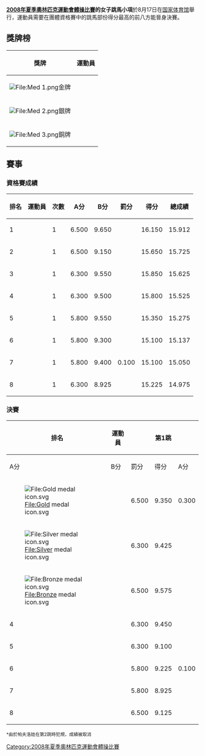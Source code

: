 {{Unreferenced|time=2008-08-26T07:21:25+00:00}}
{{2008年夏季奥林匹克运动会体操比赛}}
'''[[2008年夏季奧林匹克運動會體操比賽|2008年夏季奧林匹克運動會體操比賽]]的女子跳馬小項'''於8月17日在[[国家体育馆|国家体育馆]]舉行，運動員需要在團體資格賽中的跳馬部份得分最高的前八方能晉身決賽。

== 獎牌榜 ==
{| class="wikitable"
|- bgcolor="#efefef"
!align="center"|獎牌
!align="center"|運動員
|-
| bgcolor="gold" | [[File:Med_1.png|File:Med 1.png]]金牌
|{{flagIOCathlete|[[洪恩情|洪恩情]]|PRK|2008年夏季}}
|-
| bgcolor="silver" | [[File:Med_2.png|File:Med 2.png]]銀牌
|{{flagIOCathlete|[[奥克萨娜·丘索维金娜|奥克萨娜·丘索维金娜]]|GER|2008年夏季}}
|-
| bgcolor="cc9966" | [[File:Med_3.png|File:Med 3.png]]銅牌
|{{flagIOCathlete|[[程菲|程菲]]|CHN|2008年夏季}}
|}

== 賽事 ==
=== 資格賽成績 ===
{| class="wikitable sortable" style="text-align:center;"
! 排名
! 運動員
! 次數
! A分
! B分
! 罰分
! 得分
! 總成績
|-
! 1
| {{flagIOCathlete|[[程菲|程菲]]|CHN|2008年夏季}}
| 1
| 6.500
| 9.650
|
| 16.150
| 15.912
|-
! 2
| {{flagIOCathlete|[[洪恩情|洪恩情]]|PRK|2008年夏季}}
| 1
| 6.500
| 9.150
|
| 15.650
| 15.725
|-
! 3
| {{flagIOCathlete|[[艾丽西亚·萨克拉莫内|艾丽西亚·萨克拉莫内]]|USA|2008年夏季}}
| 1
| 6.300
| 9.550
|
| 15.850
| 15.625
|-
! 4
| {{flagIOCathlete|[[奥克萨娜·丘索维金娜|奥克萨娜·丘索维金娜]]|GER|2008年夏季}}
| 1
| 6.300
| 9.500
|
| 15.800
| 15.525
|-
! 5
| {{flagIOCathlete|[[安娜·帕夫洛娃|安娜·帕夫洛娃]]|RUS|2008年夏季}}
| 1
| 5.800
| 9.550
|
| 15.350
| 15.275
|-
! 6
| {{flagIOCathlete|[[卡洛塔·焦万尼尼|卡洛塔·焦万尼尼]]|ITA|2008年夏季}}
| 1
| 5.800
| 9.300
|
| 15.100
| 15.137
|-
! 7
| {{flagIOCathlete|[[雅德·巴尔沃萨|雅德·巴尔沃萨]]|BRA|2008年夏季}}
| 1 
| 5.800
| 9.400
| 0.100
| 15.100
| 15.050
|-
! 8
| {{flagIOCathlete|[[阿丽拉·卡斯林|阿丽拉·卡斯林]]|SUI|2008年夏季}}
| 1
| 6.300
| 8.925
|
| 15.225
| 14.975
|}

=== 決賽 ===

{| class="wikitable sortable" style="text-align:center;"
!rowspan=2| 排名
!rowspan=2| 運動員
!colspan=4| 第1跳
!colspan=4| 第2跳
!rowspan=2| 總成績
|-
! A分
! B分
! 罰分
! 得分
! A分
! B分
! 罰分
! 得分
|-
! [[File:Gold_medal_icon.svg|File:Gold medal icon.svg]]
| {{flagIOCathlete|[[洪恩情|洪恩情]]|PRK|2008年夏季}}
| 6.500
| 9.350
| 0.300
| 15.550
| 6.500
| 9.250
| 
| 15.750
| 15.650
|-
! [[File:Silver_medal_icon.svg|File:Silver medal icon.svg]]
| {{flagIOCathlete|[[奥克萨娜·丘索维金娜|奥克萨娜·丘索维金娜]]|GER|2008年夏季}}
| 6.300
| 9.425
|
| 15.725
| 6.00
| 9.425
| 
| 15.425
| 15.575
|-
! [[File:Bronze_medal_icon.svg|File:Bronze medal icon.svg]]
| {{flagIOCathlete|[[程菲|程菲]]|CHN|2008年夏季}}
| 6.500
| 9.575
|
| 16.075
| 6.500
| 8.550
| 
| 15.050
| 15.562
|-
! 4
| {{flagIOCathlete|[[艾丽西亚·萨克拉莫内|艾丽西亚·萨克拉莫内]]|USA|2008年夏季}}
| 6.300
| 9.450
|
| 15.750
| 5.800
| 9.525
| 
| 15.325
| 15.537
|-
! 5
| {{flagIOCathlete|[[阿丽拉·卡斯林|阿丽拉·卡斯林]]|SUI|2008年夏季}}
| 6.300
| 9.100
|
| 15.400
| 5.500
| 9.200
| 
| 14.700
| 15.050
|-
! 6
| {{flagIOCathlete|[[卡洛塔·焦万尼尼|卡洛塔·焦万尼尼]]|ITA|2008年夏季}}
| 5.800
| 9.225
| 0.100
| 14.925
| 5.900
| 8.275
| 
| 14.175
| 14.550
|-
! 7
| {{flagIOCathlete|[[雅德·巴尔沃萨|雅德·巴尔沃萨]]|BRA|2008年夏季}}
| 5.800
| 8.925
| 
| 14.725
| 5.600
| 8.650
| 
| 14.250
| 14.487
|-
! 8
| {{flagIOCathlete|[[安娜·帕夫洛娃|安娜·帕夫洛娃]]|RUS|2008年夏季}}
| 6.500
| 9.125
|
| 15.625
| 0.000
| 0.000
| 
| 0.000
| 7.812*
|}
<small>*由於帕夫洛娃在第2跳時犯規，成績被取消</small>

[[Category:2008年夏季奧林匹克運動會體操比賽|Category:2008年夏季奧林匹克運動會體操比賽]]